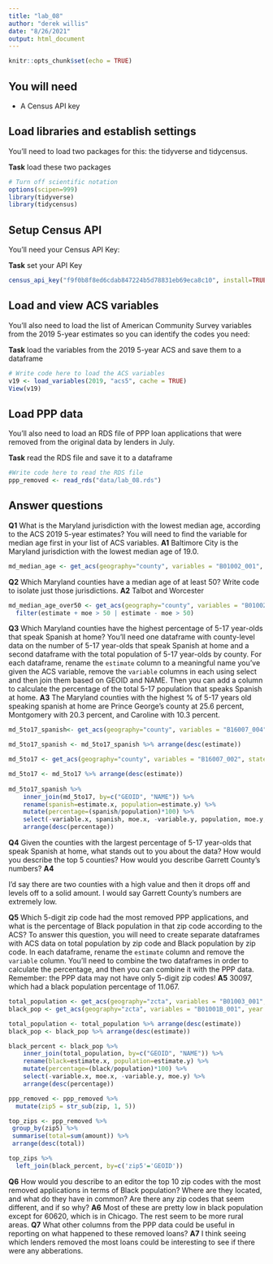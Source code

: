 ```yaml
---
title: "lab_08"
author: "derek willis"
date: "8/26/2021"
output: html_document
---
```


```r
knitr::opts_chunk$set(echo = TRUE)
```

## You will need

* A Census API key

## Load libraries and establish settings

You'll need to load two packages for this: the tidyverse and tidycensus.

**Task** load these two packages

```r
# Turn off scientific notation
options(scipen=999)
library(tidyverse)
library(tidycensus)

```

## Setup Census API

You'll need your Census API Key:

**Task** set your API Key

```r
census_api_key("f9f0b8f8ed6cdab847224b5d78831eb69eca8c10", install=TRUE)
```

## Load and view ACS variables

You'll also need to load the list of American Community Survey variables from the 2019 5-year estimates so you can identify the codes you need:

**Task** load the variables from the 2019 5-year ACS and save them to a dataframe

```r
# Write code here to load the ACS variables
v19 <- load_variables(2019, "acs5", cache = TRUE)
View(v19)
```

## Load PPP data

You'll also need to load an RDS file of PPP loan applications that were removed from the original data by lenders in July.

**Task** read the RDS file and save it to a dataframe

```r
#Write code here to read the RDS file
ppp_removed <- read_rds("data/lab_08.rds")
```

## Answer questions

**Q1** What is the Maryland jurisdiction with the lowest median age, according to the ACS 2019 5-year estimates? You will need to find the variable for median age first in your list of ACS variables.
**A1**
Baltimore City is the Maryland jurisdiction with the lowest median age of 19.0.
```r
md_median_age <- get_acs(geography="county", variables = "B01002_001", state='MD')
```

**Q2** Which Maryland counties have a median age of at least 50? Write code to isolate just those jurisdictions.
**A2**
Talbot and Worcester
```r
md_median_age_over50 <- get_acs(geography="county", variables = "B01002_001", state='MD') %>% 
  filter(estimate + moe > 50 | estimate - moe > 50)
```

**Q3** Which Maryland counties have the highest percentage of 5-17 year-olds that speak Spanish at home? You'll need one dataframe with county-level data on the number of 5-17 year-olds that speak Spanish at home and a second dataframe with the total population of 5-17 year-olds by county. For each dataframe, rename the `estimate` column to a meaningful name you've given the ACS variable, remove the `variable` columns in each using select and then join them based on GEOID and NAME. Then you can add a column to calculate the percentage of the total 5-17 population that speaks Spanish at home.
**A3**
The Maryland counties with the highest % of 5-17 years old speaking spanish at home are Prince George's county at 25.6 percent, Montgomery with 20.3 percent, and Caroline with 10.3 percent.
```r
md_5to17_spanish<- get_acs(geography="county", variables = "B16007_004", state='MD', year = 2019)

md_5to17_spanish <- md_5to17_spanish %>% arrange(desc(estimate))

md_5to17 <- get_acs(geography="county", variables = "B16007_002", state='MD', year = 2019)

md_5to17 <- md_5to17 %>% arrange(desc(estimate))
  
md_5to17_spanish %>% 
    inner_join(md_5to17, by=c("GEOID", "NAME")) %>% 
    rename(spanish=estimate.x, population=estimate.y) %>%
    mutate(percentage=(spanish/population)*100) %>% 
    select(-variable.x, spanish, moe.x, -variable.y, population, moe.y, percentage) %>%  
    arrange(desc(percentage))

```

**Q4** Given the counties with the largest percentage of 5-17 year-olds that speak Spanish at home, what stands out to you about the data? How would you describe the top 5 counties? How would you describe Garrett County's numbers?
**A4**

I'd say there are two counties with a high value and then it drops off and levels off to a solid amount. I would say Garrett County's numbers are extremely low.

**Q5** Which 5-digit zip code had the most removed PPP applications, and what is the percentage of Black population in that zip code according to the ACS? To answer this question, you will need to create separate dataframes with ACS data on total population by zip code and Black population by zip code. In each dataframe, rename the `estimate` column and remove the `variable` column. You'll need to combine the two dataframes in order to calculate the percentage, and then you can combine it with the PPP data. Remember: the PPP data may not have only 5-digit zip codes!
**A5**
30097, which had a black population percentage of 11.067.
```r
total_population <- get_acs(geography="zcta", variables = "B01003_001", year = 2019) 
black_pop <- get_acs(geography="zcta", variables = "B01001B_001", year = 2019)

total_population <- total_population %>% arrange(desc(estimate))
black_pop <- black_pop %>% arrange(desc(estimate))

black_percent <- black_pop %>% 
    inner_join(total_population, by=c("GEOID", "NAME")) %>% 
    rename(black=estimate.x, population=estimate.y) %>%
    mutate(percentage=(black/population)*100) %>% 
    select(-variable.x, moe.x, -variable.y, moe.y) %>%  
    arrange(desc(percentage))

ppp_removed <- ppp_removed %>%
  mutate(zip5 = str_sub(zip, 1, 5)) 

top_zips <- ppp_removed %>%
 group_by(zip5) %>%
 summarise(total=sum(amount)) %>%
 arrange(desc(total))

top_zips %>% 
  left_join(black_percent, by=c('zip5'='GEOID'))
```

**Q6** How would you describe to an editor the top 10 zip codes with the most removed applications in terms of Black population? Where are they located, and what do they have in common? Are there any zip codes that seem different, and if so why?
**A6**
Most of these are pretty low in black population except for 60620, which is in Chicago. The rest seem to be more rural areas. 
**Q7** What other columns from the PPP data could be useful in reporting on what happened to these removed loans?
**A7**
I think seeing which lenders removed the most loans could be interesting to see if there were any abberations.